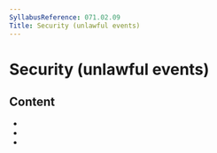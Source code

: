 ```yaml
---
SyllabusReference: 071.02.09
Title: Security (unlawful events)
---
```


# Security (unlawful events)

## Content

- <Link href="071.02.09.01" />
- <Link href="071.02.09.02" />
- <Link href="071.02.09.03" />
